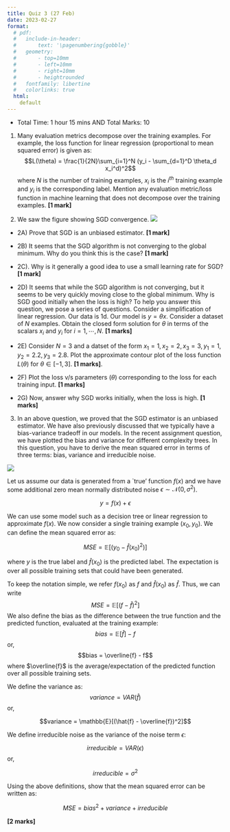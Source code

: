```yaml
---
title: Quiz 3 (27 Feb)
date: 2023-02-27
format:
  # pdf:
  #   include-in-header: 
  #       text: '\pagenumbering{gobble}'
  #   geometry:
  #       - top=10mm
  #       - left=10mm
  #       - right=10mm
  #       - heightrounded
  #   fontfamily: libertine
  #   colorlinks: true
  html:
    default
---
```

- Total Time: 1 hour 15 mins AND Total Marks: 10

1. Many evaluation metrics decompose over the training examples. For example, the loss function for linear regression (proportional to mean squared error) is given as:
$$L(\theta) = \frac{1}{2N}\sum_{i=1}^N (y_i - \sum_{d=1}^D \theta_d x_i^d)^2$$
where $N$ is the number of training examples, $x_i$ is the $i^{th}$ training example and $y_i$ is the corresponding label. Mention any evaluation metric/loss function in machine learning that does not decompose over the training examples. **[1 mark]** 

2. We saw the figure showing SGD convergence. 
![](sgd-contour.png)


- 2A) Prove that SGD is an unbiased estimator. **[1 mark]**

- 2B) It seems that the SGD algorithm is not converging to the global minimum. Why do you think this is the case? **[1 mark]**

- 2C). Why is it generally a good idea to use a small learning rate for SGD? **[1 mark]**

- 2D) It seems that while the SGD algorithm is not converging, but it seems to be very quickly moving close to the global minimum. Why is SGD good initially when the loss is high? To help you answer this question, we pose a series of questions.
Consider a simplification of linear regression. Our data is 1d. Our model is $y=\theta x$. Consider a dataset of $N$ examples. 
Obtain the closed form solution for $\theta$ in terms of the scalars $x_i$ and $y_i$ for $i=1, \cdots, N$. **[1 marks]**

- 2E) Consider $N=3$ and a datset of the form $x_1=1, x_2=2, x_3=3, y_1=1, y_2=2.2, y_3=2.8$. Plot the approximate contour plot of the loss function $L(\theta)$ for $\theta \in [-1, 3]$. **[1 marks]**.

- 2F) Plot the loss v/s parameters ($\theta$) corresponding to the loss for each training input. **[1 marks]**

- 2G) Now, answer why SGD works initially, when the loss is high. **[1 marks]**

3. In an above question, we proved that the SGD estimator is an unbiased estimator. We have also previously discussed that we typically have a bias-variance tradeoff in our models. In the recent assignment question, we have plotted the bias and variance for different complexity trees. In this question, you have to derive the mean squared error in terms of three terms: bias, variance and irreducible noise.

![](bias-var.png)


Let us assume our data is generated from a `true' function $f(x)$ and we have some additional zero mean normally distributed noise $\epsilon \sim \mathcal{N}(0, \sigma^2)$.

$$y = f(x) + \epsilon$$

We can use some model such as a decision tree or linear regression to approximate $f(x)$. We now consider a single training example $(x_0, y_0)$. We can define the mean squared error as:

$$MSE = \mathbb{E}[(y_0 - \hat{f}(x_0)^2)]$$

where $y$ is the true label and $\hat{f}(x_0)$ is the predicted label. The expectation is over all possible training sets that could have been generated.

To keep the notation simple, we refer $f(x_0)$ as $f$ and $\hat{f}(x_0)$ as $\hat{f}$. Thus, we can write 
$$MSE = \mathbb{E}[(f - \hat{f})^2]$$
We also define the bias as the difference between the true function and the predicted function, evaluated at the training example:
$$bias = \mathbb{E}[\hat{f}] - f$$
or,
$$bias = \overline{f} - f$$ where $\overline{f}$ is the average/expectation of the predicted function over all possible training sets.

We define the variance as:
$$variance = VAR(\hat{f})$$
or,

$$variance = \mathbb{E}[(\hat{f} - \overline{f})^2]$$

We define irreducible noise as the variance of the noise term $\epsilon$:

$$irreducible = VAR(\epsilon)$$
or,

$$irreducible = \sigma^2$$



Using the above definitions, show that the mean squared error can be written as:

$$MSE = bias^2 + variance + irreducible$$

**[2 marks]**






